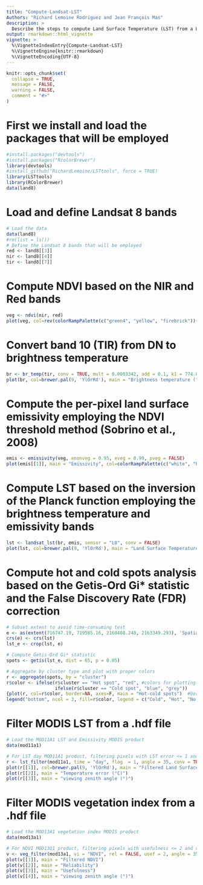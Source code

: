 ```yaml
---
title: "Compute-Landsat-LST"
Authors: "Richard Lemoine Rodriguez and Jean François Mas"
description: >
  Describe the steps to compute Land Surface Temperature (LST) from a Landsat 8 image and filter the quality of LST and NDVI MODIS pixels.
output: rmarkdown::html_vignette
vignette: >
  %\VignetteIndexEntry{Compute-Landsat-LST}
  %\VignetteEngine{knitr::rmarkdown}
  %\VignetteEncoding{UTF-8}
---
```


```r
knitr::opts_chunk$set(
  collapse = TRUE,
  message = FALSE,
  warning = FALSE,
  comment = "#>"
)
```

# First we install and load the packages that will be employed
```r
#install.packages("devtools")
#install.packages("RcolorBrewer")
library(devtools)
#install_github("RichardLemoine/LSTtools", force = TRUE)
library(LSTtools)
library(RColorBrewer)
data(land8)
```

# Load and define Landsat 8 bands
```r
# Load the data
data(land8)
#rm(list = ls())
# Define the Landsat 8 bands that will be employed
red <- land8[[3]]
nir <- land8[[4]]
tir <- land8[[7]]
```

# Compute NDVI based on the NIR and Red bands
```r
veg <- ndvi(nir, red)
plot(veg, col=rev(colorRampPalette(c("green4", "yellow", "firebrick"))(255)), main = "NDVI")
```

# Convert band 10 (TIR) from DN to brightness temperature
```r
br <- br_temp(tir, conv = TRUE, mult = 0.0003342, add = 0.1, k1 = 774.89, k2 = 1321.08)
plot(br, col=brewer.pal(9, 'YlOrRd'), main = "Brightness temperature (°C)")
```

# Compute the per-pixel land surface emissivity employing the NDVI threshold method (Sobrino et al., 2008)
```r
emis <- emissivity(veg, enonveg = 0.95, eveg = 0.99, pveg = FALSE)
plot(emis[[1]], main = "Emissivity", col=colorRampPalette(c("white", "black"))(255))
```

# Compute LST based on the inversion of the Planck function employing the brightness temperature and emissivity bands
```r
lst <- landsat_lst(br, emis, sensor = "L8", conv = FALSE)
plot(lst, col=brewer.pal(9, 'YlOrRd'), main = "Land Surface Temperature (°C)")
```

# Compute hot and cold spots analysis based on the Getis-Ord Gi* statistic and the False Discovery Rate (FDR) correction
```r

# Subset extent to avoid time-consuming test
e <- as(extent(716747.19, 719585.16, 2160408.248, 2163349.293), 'SpatialPolygons') 
crs(e) <- crs(lst)
lst_e <- crop(lst, e)

# Compute Getis-Ord Gi* statistic
spots <- getis(lst_e, dist = 65, p = 0.05)

# Aggregate by cluster type and plot with proper colors
r <- aggregate(spots, by = "cluster")
r$color <- ifelse(r$cluster == "Hot spot", "red", #colors for plotting
                  ifelse(r$cluster == "Cold spot", "blue", "grey"))
{plot(r, col=r$color, border=NA, axes=F, main = "Hot-cold spots")  #border="gray50" #plot
legend("bottom", ncol = 3, fill=r$color, legend = c("Cold", "Hot", "No sig."))}
```

# Filter MODIS LST from a .hdf file
```r
# Load the MOD11A1 LST and Emissivity MODIS product
data(mod11a1)

# For LST day MOD11A1 product, filtering pixels with LST error <= 1 and view zenith angle <= 35
r <- lst_filter(mod11a1, time = "day", flag  = 1, angle = 35, conv = TRUE)
plot(r[[1]], col=brewer.pal(9, 'YlOrRd'), main = "Filtered Land Surface Temperature (°C)")
plot(r[[2]], main = "Temperature error (°C)")
plot(r[[3]], main = "viewing zenith angle (°)")
```
# Filter MODIS vegetation index from a .hdf file
```r
# Load the MOD13A1 vegetation index MODIS product
data(mod13a1)

# For NDVI MOD13Q1 product, filtering pixels with usefulness <= 2 and view zenith angle <= 35
v <- veg_filter(mod13a1, vi = "NDVI", rel = FALSE, usef = 2, angle = 35)
plot(v[[1]], main = "Filtered NDVI")
plot(v[[2]], main = "Reliability")
plot(v[[3]], main = "Usefulness")
plot(v[[4]], main = "viewing zenith angle (°)")
```
